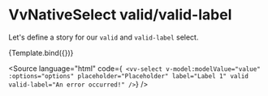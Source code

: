 
<Meta title="Components/NativeSelect/Props/valid" />

# VvNativeSelect valid/valid-label

Let's define a story for our `valid` and `valid-label` select.

<Canvas>
	<Story
		name="valid"
		args={{
			label: 'Lorem Ipsum',
			placeholder: 'Placeholder',
			options: ['Option 1', 'Option 2', 'Option 3'],
			valid: true,
			validLabel: 'The field is correct!'
		}}>
		{Template.bind({})}
	</Story>
</Canvas>

<Source
	language="html"
	code={`
<vv-select
	v-model:modelValue="value"
	:options="options"
	placeholder="Placeholder"
	label="Label 1"
	valid
	valid-label="An error occurred!"
/>`}
/>
